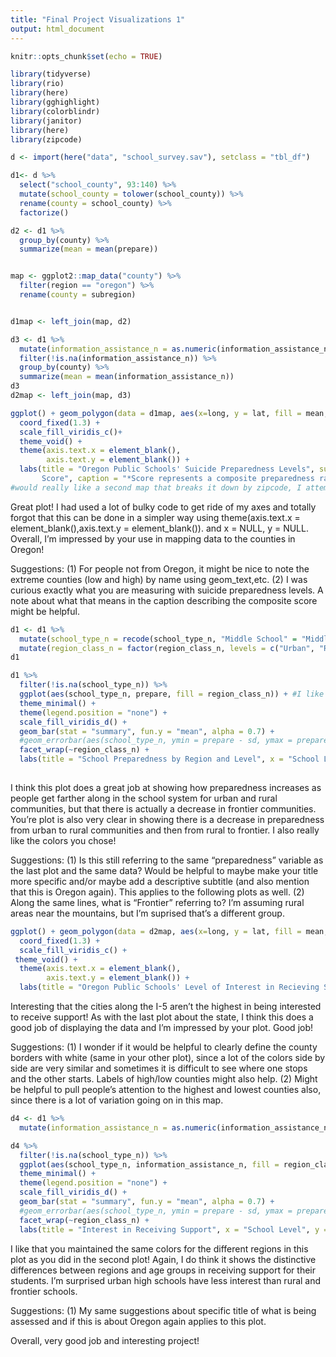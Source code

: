 ```yaml
---
title: "Final Project Visualizations 1"
output: html_document
---
```


```r
knitr::opts_chunk$set(echo = TRUE)
```

```r
library(tidyverse)
library(rio)
library(here)
library(gghighlight)
library(colorblindr)
library(janitor)
library(here)
library(zipcode)
```

```r
d <- import(here("data", "school_survey.sav"), setclass = "tbl_df")
```


```r
d1<- d %>%
  select("school_county", 93:140) %>%
  mutate(school_county = tolower(school_county)) %>%
  rename(county = school_county) %>%
  factorize()

d2 <- d1 %>%
  group_by(county) %>%
  summarize(mean = mean(prepare))


map <- ggplot2::map_data("county") %>%
  filter(region == "oregon") %>%
  rename(county = subregion)


d1map <- left_join(map, d2)

d3 <- d1 %>%
  mutate(information_assistance_n = as.numeric(information_assistance_n)) %>%
  filter(!is.na(information_assistance_n)) %>%
  group_by(county) %>%
  summarize(mean = mean(information_assistance_n))
d3
d2map <- left_join(map, d3)
```



```r
ggplot() + geom_polygon(data = d1map, aes(x=long, y = lat, fill = mean, group = group)) + 
  coord_fixed(1.3) + 
  scale_fill_viridis_c()+
  theme_void() +
  theme(axis.text.x = element_blank(),
        axis.text.y = element_blank()) +
  labs(title = "Oregon Public Schools' Suicide Preparedness Levels", subtitle = "Average Preparedness by County", x = NULL, y = NULL, fill = "Preparedness
       Score", caption = "*Score represents a composite preparedness rating ranging from 1-5")
#would really like a second map that breaks it down by zipcode, I attempted with the package zipcode, but it just represents zipcodes with points not actual mapping. 

```

Great plot! I had used a lot of bulky code to get ride of my axes and totally forgot that this can be done in a simpler way using theme(axis.text.x = element_blank(),axis.text.y = element_blank()). and x = NULL, y = NULL. Overall, I'm impressed by your use in mapping data to the counties in Oregon!

Suggestions:
(1) For people not from Oregon, it might be nice to note the extreme counties (low and high) by name using geom_text,etc.
(2) I was curious exactly what you are measuring with suicide preparedness levels. A note about what that means in the caption describing the composite score might be helpful.


```r
d1 <- d1 %>%
  mutate(school_type_n = recode(school_type_n, "Middle School" = "Middle", "High School" = "High")) %>%
  mutate(region_class_n = factor(region_class_n, levels = c("Urban", "Rural", "Frontier")))
d1

d1 %>%
  filter(!is.na(school_type_n)) %>%
  ggplot(aes(school_type_n, prepare, fill = region_class_n)) + #I like the additional aesthetic of fill by region class, but can be dissuaded if it is distracting. 
  theme_minimal() +
  theme(legend.position = "none") +
  scale_fill_viridis_d() +
  geom_bar(stat = "summary", fun.y = "mean", alpha = 0.7) +
  #geom_errorbar(aes(school_type_n, ymin = prepare - sd, ymax = prepare + sd), width=0.2, size=1, color="blue") +
  facet_wrap(~region_class_n) +
  labs(title = "School Preparedness by Region and Level", x = "School Level", y = "Preparedness Score")
  
```
I think this plot does a great job at showing how preparedness increases as people get farther along in the school system for urban and rural communities, but that there is actually a decrease in frontier communities. You're plot is also very clear in showing there is a decrease in preparedness from urban to rural communities and then from rural to frontier. I also really like the colors you chose!

Suggestions:
(1) Is this still referring to the same "preparedness" variable as the last plot and the same data? Would be helpful to maybe make your title more specific and/or maybe add a descriptive subtitle (and also mention that this is Oregon again). This applies to the following plots as well.
(2) Along the same lines, what is "Frontier" referring to? I'm assuming rural areas near the mountains, but I'm suprised that's a different group.


```r
ggplot() + geom_polygon(data = d2map, aes(x=long, y = lat, fill = mean, group = group)) + 
  coord_fixed(1.3) + 
  scale_fill_viridis_c() +
 theme_void() +
  theme(axis.text.x = element_blank(),
        axis.text.y = element_blank()) +
  labs(title = "Oregon Public Schools' Level of Interest in Recieving Support", subtitle = "Average Interest by County", x = NULL, y = NULL, fill = "Interest", caption = "*Interest was measured on a 1-3 likert-type scale")
```

Interesting that the cities along the I-5 aren't the highest in being interested to receive support! As with the last plot about the state, I think this does a good job of displaying the data and I'm impressed by your plot. Good job!

Suggestions:
(1) I wonder if it would be helpful to clearly define the county borders with white (same in your other plot), since a lot of the colors side by side are very similar and sometimes it is difficult to see where one stops and the other starts. Labels of high/low counties might also help.
(2) Might be helpful to pull people's attention to the highest and lowest counties also, since there is a lot of variation going on in this map.



```r
d4 <- d1 %>%
  mutate(information_assistance_n = as.numeric(information_assistance_n)) 

d4 %>%
  filter(!is.na(school_type_n)) %>%
  ggplot(aes(school_type_n, information_assistance_n, fill = region_class_n)) + #I like the additional aesthetic of fill by region class, but can be dissuaded if it is distracting. 
  theme_minimal() +
  theme(legend.position = "none") +
  scale_fill_viridis_d() +
  geom_bar(stat = "summary", fun.y = "mean", alpha = 0.7) +
  #geom_errorbar(aes(school_type_n, ymin = prepare - sd, ymax = prepare + sd), width=0.2, size=1, color="blue") +
  facet_wrap(~region_class_n) +
  labs(title = "Interest in Receiving Support", x = "School Level", y = "Interest", caption = "Interest measured on a 1-3 likert-type rating scale")
```

I like that you maintained the same colors for the different regions in this plot as you did in the second plot! Again, I do think it shows the distinctive differences between regions and age groups in receiving support for their students. I'm surprised urban high schools have less interest than rural and frontier schools.

Suggestions:
(1) My same suggestions about specific title of what is being assessed and if this is about Oregon again applies to this plot.

Overall, very good job and interesting project!




